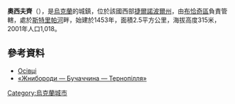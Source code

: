 {{coord|49|9|28|N|25|21|34|E|scale:100000|display=title}}

'''奧西夫齊'''（{{lang-uk|Осівці}}），是[[烏克蘭|烏克蘭]]的城鎮，位於該國西部[[捷爾諾波爾州|捷爾諾波爾州]]，由[[布恰奇區|布恰奇區]]負責管轄，處於[[斯特里帕河|斯特里帕河]]畔，始建於1453年，面積2.5平方公里，海拔高度315米，2001年人口1,018。

==參考資料==
* [http://w1.c1.rada.gov.ua/pls/z7503/A005?rf7571=30650 Осівці] {{Wayback|url=http://w1.c1.rada.gov.ua/pls/z7503/A005?rf7571=30650 |date=20180218210759 }}
* [http://zhnyborody.te.ua/ «Жнибороди — Бучаччина — Тернопілля»] {{Wayback|url=http://zhnyborody.te.ua/ |date=20170512162123 }}

{{Ukraine-geo-stub}}
[[Category:烏克蘭城市|Category:烏克蘭城市]]